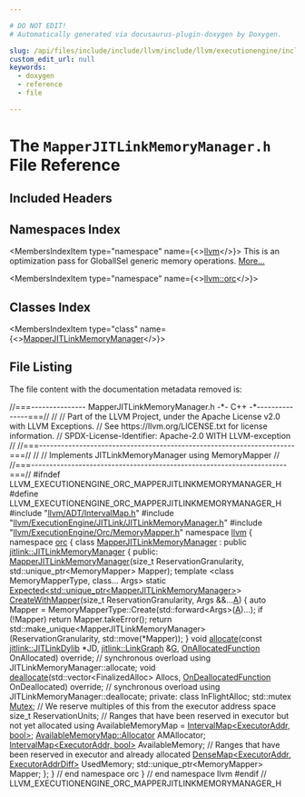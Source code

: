 ```yaml
---

# DO NOT EDIT!
# Automatically generated via docusaurus-plugin-doxygen by Doxygen.

slug: /api/files/include/include/llvm/include/llvm/executionengine/include/llvm/executionengine/orc/mapperjitlinkmemorymanager-h
custom_edit_url: null
keywords:
  - doxygen
  - reference
  - file

---
```





# The `MapperJITLinkMemoryManager.h` File Reference

<DoxygenPage pluginConfig={pluginConfig}>



## Included Headers

<IncludesList>
<IncludesListItem
  filePath="llvm/ADT/IntervalMap.h"
  permalink="/docs/api/files/include/include/llvm/include/llvm/adt/intervalmap-h"
  isLocal="true" />
<IncludesListItem
  filePath="llvm/ExecutionEngine/JITLink/JITLinkMemoryManager.h"
  permalink="/docs/api/files/include/include/llvm/include/llvm/executionengine/include/llvm/executionengine/jitlink/jitlinkmemorymanager-h"
  isLocal="true" />
<IncludesListItem
  filePath="llvm/ExecutionEngine/Orc/MemoryMapper.h"
  permalink="/docs/api/files/include/include/llvm/include/llvm/executionengine/include/llvm/executionengine/orc/memorymapper-h"
  isLocal="true" />
</IncludesList>

## Namespaces Index

<MembersIndex>

<MembersIndexItem
  type="namespace"
  name={<><a href="/docs/api/namespaces/llvm">llvm</a></>}>
This is an optimization pass for GlobalISel generic memory operations. <a href="/docs/api/namespaces/llvm/#details">More...</a>
</MembersIndexItem>

<MembersIndexItem
  type="namespace"
  name={<><a href="/docs/api/namespaces/llvm/orc">llvm::orc</a></>}>
</MembersIndexItem>

</MembersIndex>

## Classes Index

<MembersIndex>

<MembersIndexItem
  type="class"
  name={<><a href="/docs/api/classes/llvm/orc/mapperjitlinkmemorymanager">MapperJITLinkMemoryManager</a></>}>
</MembersIndexItem>

</MembersIndex>


## File Listing

The file content with the documentation metadata removed is:

<ProgramListing>

<Link id="l00001" /><CodeLine lineNumber="1"><span class="doxyHighlightComment">//===--------------- MapperJITLinkMemoryManager.h -&#42;- C++ -&#42;---------------===//</span></CodeLine>
<Link id="l00002" /><CodeLine lineNumber="2"><span class="doxyHighlightComment">//</span></CodeLine>
<Link id="l00003" /><CodeLine lineNumber="3"><span class="doxyHighlightComment">// Part of the LLVM Project, under the Apache License v2.0 with LLVM Exceptions.</span></CodeLine>
<Link id="l00004" /><CodeLine lineNumber="4"><span class="doxyHighlightComment">// See https://llvm.org/LICENSE.txt for license information.</span></CodeLine>
<Link id="l00005" /><CodeLine lineNumber="5"><span class="doxyHighlightComment">// SPDX-License-Identifier: Apache-2.0 WITH LLVM-exception</span></CodeLine>
<Link id="l00006" /><CodeLine lineNumber="6"><span class="doxyHighlightComment">//</span></CodeLine>
<Link id="l00007" /><CodeLine lineNumber="7"><span class="doxyHighlightComment">//===----------------------------------------------------------------------===//</span></CodeLine>
<Link id="l00008" /><CodeLine lineNumber="8"><span class="doxyHighlightComment">//</span></CodeLine>
<Link id="l00009" /><CodeLine lineNumber="9"><span class="doxyHighlightComment">// Implements JITLinkMemoryManager using MemoryMapper</span></CodeLine>
<Link id="l00010" /><CodeLine lineNumber="10"><span class="doxyHighlightComment">//</span></CodeLine>
<Link id="l00011" /><CodeLine lineNumber="11"><span class="doxyHighlightComment">//===----------------------------------------------------------------------===//</span></CodeLine>
<Link id="l00012" /><CodeLine lineNumber="12"></CodeLine>
<Link id="l00013" /><CodeLine lineNumber="13"><span class="doxyHighlightPreprocessor">#ifndef LLVM&#95;EXECUTIONENGINE&#95;ORC&#95;MAPPERJITLINKMEMORYMANAGER&#95;H</span></CodeLine>
<Link id="l00014" /><CodeLine lineNumber="14"><span class="doxyHighlightPreprocessor">#define LLVM&#95;EXECUTIONENGINE&#95;ORC&#95;MAPPERJITLINKMEMORYMANAGER&#95;H</span></CodeLine>
<Link id="l00015" /><CodeLine lineNumber="15"></CodeLine>
<Link id="l00016" /><CodeLine lineNumber="16"><span class="doxyHighlightPreprocessor">#include &quot;<a href="/docs/api/files/include/include/llvm/include/llvm/adt/intervalmap-h">llvm/ADT/IntervalMap.h</a>&quot;</span></CodeLine>
<Link id="l00017" /><CodeLine lineNumber="17"><span class="doxyHighlightPreprocessor">#include &quot;<a href="/docs/api/files/include/include/llvm/include/llvm/executionengine/include/llvm/executionengine/jitlink/jitlinkmemorymanager-h">llvm/ExecutionEngine/JITLink/JITLinkMemoryManager.h</a>&quot;</span></CodeLine>
<Link id="l00018" /><CodeLine lineNumber="18"><span class="doxyHighlightPreprocessor">#include &quot;<a href="/docs/api/files/include/include/llvm/include/llvm/executionengine/include/llvm/executionengine/orc/memorymapper-h">llvm/ExecutionEngine/Orc/MemoryMapper.h</a>&quot;</span></CodeLine>
<Link id="l00019" /><CodeLine lineNumber="19"></CodeLine>
<Link id="l00020" /><CodeLine lineNumber="20"><span class="doxyHighlightKeyword">namespace </span><span class="doxyHighlight"><a href="/docs/api/namespaces/llvm">llvm</a> &#123;</span></CodeLine>
<Link id="l00021" /><CodeLine lineNumber="21"><span class="doxyHighlightKeyword">namespace </span><span class="doxyHighlight"><a href="/docs/api/namespaces/llvm/orc">orc</a> &#123;</span></CodeLine>
<Link id="l00022" /><CodeLine lineNumber="22"></CodeLine>
<Link id="l00023" /><CodeLine lineNumber="23" lineLink="/docs/api/classes/llvm/orc/mapperjitlinkmemorymanager"><span class="doxyHighlightKeyword">class </span><span class="doxyHighlight"><a href="/docs/api/classes/llvm/orc/mapperjitlinkmemorymanager/#a8af341940c4fd14e1e43490ba2af1da1">MapperJITLinkMemoryManager</a> : </span><span class="doxyHighlightKeyword">public</span><span class="doxyHighlight"> <a href="/docs/api/classes/llvm/jitlink/jitlinkmemorymanager">jitlink::JITLinkMemoryManager</a> &#123;</span></CodeLine>
<Link id="l00024" /><CodeLine lineNumber="24"><span class="doxyHighlightKeyword">public</span><span class="doxyHighlight">:</span></CodeLine>
<Link id="l00025" /><CodeLine lineNumber="25"><span class="doxyHighlight">  <a href="/docs/api/classes/llvm/orc/mapperjitlinkmemorymanager/#a8af341940c4fd14e1e43490ba2af1da1">MapperJITLinkMemoryManager</a>(</span><span class="doxyHighlightKeywordType">size&#95;t</span><span class="doxyHighlight"> ReservationGranularity,</span></CodeLine>
<Link id="l00026" /><CodeLine lineNumber="26"><span class="doxyHighlight">                             std::unique&#95;ptr&lt;MemoryMapper&gt; Mapper);</span></CodeLine>
<Link id="l00027" /><CodeLine lineNumber="27"></CodeLine>
<Link id="l00028" /><CodeLine lineNumber="28"><span class="doxyHighlight">  </span><span class="doxyHighlightKeyword">template</span><span class="doxyHighlight"> &lt;</span><span class="doxyHighlightKeyword">class </span><span class="doxyHighlight">MemoryMapperType, </span><span class="doxyHighlightKeyword">class</span><span class="doxyHighlight">... Args&gt;</span></CodeLine>
<Link id="l00029" /><CodeLine lineNumber="29"><span class="doxyHighlight">  </span><span class="doxyHighlightKeyword">static</span><span class="doxyHighlight"> <a href="/docs/api/classes/llvm/expected">Expected&lt;std::unique&#95;ptr&lt;MapperJITLinkMemoryManager&gt;</a>&gt;</span></CodeLine>
<Link id="l00030" /><CodeLine lineNumber="30" lineLink="/docs/api/classes/llvm/orc/mapperjitlinkmemorymanager/#a407a61cd317e5738a1f65807f7e4cb5c"><span class="doxyHighlight">  <a href="/docs/api/classes/llvm/orc/mapperjitlinkmemorymanager/#a407a61cd317e5738a1f65807f7e4cb5c">CreateWithMapper</a>(</span><span class="doxyHighlightKeywordType">size&#95;t</span><span class="doxyHighlight"> ReservationGranularity, Args &amp;&amp;...<a href="/docs/api/files/lib/lib/ir/builtingcs-cpp/#a2e38c85003a042421cde1647632d0b72">A</a>) &#123;</span></CodeLine>
<Link id="l00031" /><CodeLine lineNumber="31"><span class="doxyHighlight">    </span><span class="doxyHighlightKeyword">auto</span><span class="doxyHighlight"> Mapper = MemoryMapperType::Create(std::forward&lt;Args&gt;(<a href="/docs/api/files/lib/lib/ir/builtingcs-cpp/#a2e38c85003a042421cde1647632d0b72">A</a>)...);</span></CodeLine>
<Link id="l00032" /><CodeLine lineNumber="32"><span class="doxyHighlight">    </span><span class="doxyHighlightKeywordFlow">if</span><span class="doxyHighlight"> (!Mapper)</span></CodeLine>
<Link id="l00033" /><CodeLine lineNumber="33"><span class="doxyHighlight">      </span><span class="doxyHighlightKeywordFlow">return</span><span class="doxyHighlight"> Mapper.takeError();</span></CodeLine>
<Link id="l00034" /><CodeLine lineNumber="34"></CodeLine>
<Link id="l00035" /><CodeLine lineNumber="35"><span class="doxyHighlight">    </span><span class="doxyHighlightKeywordFlow">return</span><span class="doxyHighlight"> std::make&#95;unique&lt;MapperJITLinkMemoryManager&gt;(ReservationGranularity,</span></CodeLine>
<Link id="l00036" /><CodeLine lineNumber="36"><span class="doxyHighlight">                                                        std::move(&#42;Mapper));</span></CodeLine>
<Link id="l00037" /><CodeLine lineNumber="37"><span class="doxyHighlight">  &#125;</span></CodeLine>
<Link id="l00038" /><CodeLine lineNumber="38"></CodeLine>
<Link id="l00039" /><CodeLine lineNumber="39"><span class="doxyHighlight">  </span><span class="doxyHighlightKeywordType">void</span><span class="doxyHighlight"> <a href="/docs/api/classes/llvm/orc/mapperjitlinkmemorymanager/#af90b0682d3c07f33a625349305a4be61">allocate</a>(</span><span class="doxyHighlightKeyword">const</span><span class="doxyHighlight"> <a href="/docs/api/classes/llvm/jitlink/jitlinkdylib">jitlink::JITLinkDylib</a> &#42;JD, <a href="/docs/api/classes/llvm/jitlink/linkgraph">jitlink::LinkGraph</a> &amp;<a href="/docs/api/files/lib/lib/support/md5-cpp/#ad96b7cf3182ce2ba85e5a7a93b12c441">G</a>,</span></CodeLine>
<Link id="l00040" /><CodeLine lineNumber="40"><span class="doxyHighlight">                <a href="/docs/api/classes/llvm/jitlink/jitlinkmemorymanager/#a80d1ed0619748c7b87067a81109943bd">OnAllocatedFunction</a> OnAllocated) </span><span class="doxyHighlightKeyword">override</span><span class="doxyHighlight">;</span></CodeLine>
<Link id="l00041" /><CodeLine lineNumber="41"><span class="doxyHighlight">  </span><span class="doxyHighlightComment">// synchronous overload</span></CodeLine>
<Link id="l00042" /><CodeLine lineNumber="42"><span class="doxyHighlight">  </span><span class="doxyHighlightKeyword">using </span><span class="doxyHighlight">JITLinkMemoryManager::allocate;</span></CodeLine>
<Link id="l00043" /><CodeLine lineNumber="43"></CodeLine>
<Link id="l00044" /><CodeLine lineNumber="44"><span class="doxyHighlight">  </span><span class="doxyHighlightKeywordType">void</span><span class="doxyHighlight"> <a href="/docs/api/classes/llvm/orc/mapperjitlinkmemorymanager/#a16536e0ae009cb70f4440f6877828693">deallocate</a>(std::vector&lt;FinalizedAlloc&gt; Allocs,</span></CodeLine>
<Link id="l00045" /><CodeLine lineNumber="45"><span class="doxyHighlight">                  <a href="/docs/api/classes/llvm/jitlink/jitlinkmemorymanager/#a8891e6f8e95eeb639c2b15036283bab1">OnDeallocatedFunction</a> OnDeallocated) </span><span class="doxyHighlightKeyword">override</span><span class="doxyHighlight">;</span></CodeLine>
<Link id="l00046" /><CodeLine lineNumber="46"><span class="doxyHighlight">  </span><span class="doxyHighlightComment">// synchronous overload</span></CodeLine>
<Link id="l00047" /><CodeLine lineNumber="47"><span class="doxyHighlight">  </span><span class="doxyHighlightKeyword">using </span><span class="doxyHighlight">JITLinkMemoryManager::deallocate;</span></CodeLine>
<Link id="l00048" /><CodeLine lineNumber="48"></CodeLine>
<Link id="l00049" /><CodeLine lineNumber="49"><span class="doxyHighlightKeyword">private</span><span class="doxyHighlight">:</span></CodeLine>
<Link id="l00050" /><CodeLine lineNumber="50"><span class="doxyHighlight">  </span><span class="doxyHighlightKeyword">class </span><span class="doxyHighlight">InFlightAlloc;</span></CodeLine>
<Link id="l00051" /><CodeLine lineNumber="51"></CodeLine>
<Link id="l00052" /><CodeLine lineNumber="52"><span class="doxyHighlight">  std::mutex <a href="/docs/api/namespaces/llvm/sys/#a52d48084c5b60251870b6118e4670fee">Mutex</a>;</span></CodeLine>
<Link id="l00053" /><CodeLine lineNumber="53"></CodeLine>
<Link id="l00054" /><CodeLine lineNumber="54"><span class="doxyHighlight">  </span><span class="doxyHighlightComment">// We reserve multiples of this from the executor address space</span></CodeLine>
<Link id="l00055" /><CodeLine lineNumber="55"><span class="doxyHighlight">  </span><span class="doxyHighlightKeywordType">size&#95;t</span><span class="doxyHighlight"> ReservationUnits;</span></CodeLine>
<Link id="l00056" /><CodeLine lineNumber="56"></CodeLine>
<Link id="l00057" /><CodeLine lineNumber="57"><span class="doxyHighlight">  </span><span class="doxyHighlightComment">// Ranges that have been reserved in executor but not yet allocated</span></CodeLine>
<Link id="l00058" /><CodeLine lineNumber="58"><span class="doxyHighlight">  </span><span class="doxyHighlightKeyword">using </span><span class="doxyHighlight">AvailableMemoryMap = <a href="/docs/api/classes/llvm/intervalmap">IntervalMap&lt;ExecutorAddr, bool&gt;</a>;</span></CodeLine>
<Link id="l00059" /><CodeLine lineNumber="59"><span class="doxyHighlight">  <a href="/docs/api/classes/llvm/intervalmap/#a6b645fcc5ae44b9a8e2fef275890ae4b">AvailableMemoryMap::Allocator</a> AMAllocator;</span></CodeLine>
<Link id="l00060" /><CodeLine lineNumber="60"><span class="doxyHighlight">  <a href="/docs/api/classes/llvm/intervalmap">IntervalMap&lt;ExecutorAddr, bool&gt;</a> AvailableMemory;</span></CodeLine>
<Link id="l00061" /><CodeLine lineNumber="61"></CodeLine>
<Link id="l00062" /><CodeLine lineNumber="62"><span class="doxyHighlight">  </span><span class="doxyHighlightComment">// Ranges that have been reserved in executor and already allocated</span></CodeLine>
<Link id="l00063" /><CodeLine lineNumber="63"><span class="doxyHighlight">  <a href="/docs/api/classes/llvm/densemap">DenseMap&lt;ExecutorAddr, ExecutorAddrDiff&gt;</a> UsedMemory;</span></CodeLine>
<Link id="l00064" /><CodeLine lineNumber="64"></CodeLine>
<Link id="l00065" /><CodeLine lineNumber="65"><span class="doxyHighlight">  std::unique&#95;ptr&lt;MemoryMapper&gt; Mapper;</span></CodeLine>
<Link id="l00066" /><CodeLine lineNumber="66"><span class="doxyHighlight">&#125;;</span></CodeLine>
<Link id="l00067" /><CodeLine lineNumber="67"></CodeLine>
<Link id="l00068" /><CodeLine lineNumber="68"><span class="doxyHighlight">&#125; </span><span class="doxyHighlightComment">// end namespace orc</span></CodeLine>
<Link id="l00069" /><CodeLine lineNumber="69"><span class="doxyHighlight">&#125; </span><span class="doxyHighlightComment">// end namespace llvm</span></CodeLine>
<Link id="l00070" /><CodeLine lineNumber="70"></CodeLine>
<Link id="l00071" /><CodeLine lineNumber="71"><span class="doxyHighlightPreprocessor">#endif </span><span class="doxyHighlightComment">// LLVM&#95;EXECUTIONENGINE&#95;ORC&#95;MAPPERJITLINKMEMORYMANAGER&#95;H</span></CodeLine>

</ProgramListing>


</DoxygenPage>
